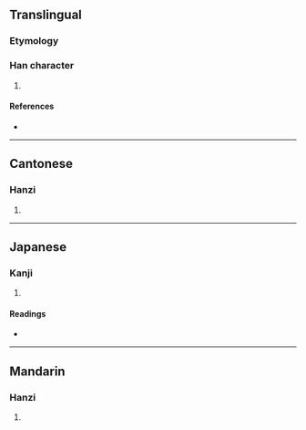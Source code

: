 {{character info/new}}
==Translingual==

===Etymology===
{{Han etym}}

===Han character===
{{Han char|rn=9|rad=人|as=09|sn=11|four=22227|canj=OUMB|ids=⿰亻耑}}

# {{defn|Han|sort=人09}}

====References====
* {{Han ref|kx=0111.330|dkj=00896|dj=0238.070|hdz=10191.090|uh=5073|ud=20595|bh=D465|bd=54373}}

----

==Cantonese==

===Hanzi===
{{yue-hanzi|jyut=[[dyun1]]|y=dyun1}}

# {{defn|lang=yue|sort=人09}}

----

==Japanese==

===Kanji===
{{ja-kanji|grade=|rs=人09}}

# {{defn|lang=ja|sort=人09}}

====Readings====
* {{ja-readings|on=[[たん]] (tan)|kun=[[ちひさい]] (chihisai), [[すこし]] (sukoshi)}}

----

==Mandarin==

===Hanzi===
{{cmn-hanzi|pin=[[duān]] ([[duan1]])|wg=tuan<sup>1</sup>}}

# {{defn|lang=cmn|sort=人09}}